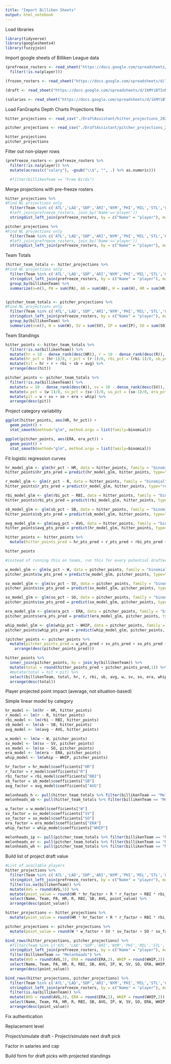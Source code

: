 ```yaml
---
title: "Import Billiken Sheets"
output: html_notebook
---
```


Load libraries

```r
library(tidyverse)
library(googlesheets4)
library(fuzzyjoin)

```

Import google sheets of Billiken League data
```r
(prefreeze_rosters <- read_sheet("https://docs.google.com/spreadsheets/d/1E-MsV8UEWyL3zv7ybS6a40l0sxIu7dmah2bhaBJaLNw/edit#gid=0", sheet = "PreFreezeRosters", col_types = 'ccccccc') %>% 
  filter(!is.na(player)))

(frozen_rosters <- read_sheet("https://docs.google.com/spreadsheets/d/1kMYiBTInNR3qEcyXtADD0CX7LH7dddzHF3ovbk-cWqw/edit#gid=212188698", sheet = "Frozen Rosters '24", col_types = 'cccccc'))

(draft <- read_sheet("https://docs.google.com/spreadsheets/d/1kMYiBTInNR3qEcyXtADD0CX7LH7dddzHF3ovbk-cWqw/edit#gid=212188698", sheet = "Draft '24", col_types = 'ciiiccccccccccccccc'))

(salaries <- read_sheet("https://docs.google.com/spreadsheets/d/1kMYiBTInNR3qEcyXtADD0CX7LH7dddzHF3ovbk-cWqw/edit#gid=212188698", sheet = "Salaries '24", col_types = 'ccc'))
```

Load FanGraphs Depth Charts Projections files
```r
hitter_projections <- read_csv("./DraftAssistant/hitter_projections_2024.csv") 

pitcher_projections <- read_csv("./DraftAssistant/pitcher_projections_2024.csv")

hitter_projections
pitcher_projections

```

Filter out non-player rows
```r
(prefreeze_rosters <- prefreeze_rosters %>% 
  filter(!is.na(player)) %>% 
  mutate(across(c("salary"), ~gsub("\\$", "", .) %>% as.numeric)))

  #filter(billikenTeam == "Free Birds")

```


Merge projections with pre-freeze rosters

```r
hitter_projections %>% 
#Find NL projections only
  filter(Team %in% c('ATL','LAD','SDP','ARI','NYM','PHI','MIL','STL','CHC','SFG','CIN','COL','PIT','MIA','WSN','NA')) %>%
  #left_join(prefreeze_rosters, join_by('Name'=='player')) 
  stringdist_left_join(prefreeze_rosters, by = c("Name" = "player"), max_dist = 2)

pitcher_projections %>% 
#Find NL projections only
  filter(Team %in% c('ATL','LAD','SDP','ARI','NYM','PHI','MIL','STL','CHC','SFG','CIN','COL','PIT','MIA','WSN','NA')) %>%
  #left_join(prefreeze_rosters, join_by('Name'=='player')) 
  stringdist_left_join(prefreeze_rosters, by = c("Name" = "player"), max_dist = 2)

```

Team Totals
```r
(hitter_team_totals <- hitter_projections %>% 
#Find NL projections only
  filter(Team %in% c('ATL','LAD','SDP','ARI','NYM','PHI','MIL','STL','CHC','SFG','CIN','COL','PIT','MIA','WSN','NA')) %>%
  stringdist_left_join(prefreeze_rosters, by = c("Name" = "player"), max_dist = 2) %>% 
  group_by(billikenTeam) %>% 
  summarize(n=n(), PA = sum(PA), AB = sum(AB), H = sum(H), HR = sum(HR), R = sum(R), RBI = sum(RBI), SB = sum(SB), AVG = sum(H)/sum(AB)))


(pitcher_team_totals <- pitcher_projections %>% 
#Find NL projections only
  filter(Team %in% c('ATL','LAD','SDP','ARI','NYM','PHI','MIL','STL','CHC','SFG','CIN','COL','PIT','MIA','WSN','NA')) %>%
  stringdist_left_join(prefreeze_rosters, by = c("Name" = "player"), max_dist = 2) %>% 
  group_by(billikenTeam) %>% 
  summarize(n=n(), W = sum(W), SV = sum(SV), IP = sum(IP), SO = sum(SO), ER = sum(ER), H = sum(H), BB = sum(BB), ERA = sum(ER)*9/sum(IP), WHIP = (sum(H)+sum(BB))/sum(IP)) )


```
Team Standings
```r
hitter_points <- hitter_team_totals %>% 
  filter(!is.na(billikenTeam)) %>% 
  mutate(hr = 10 - dense_rank(desc(HR)), r = 10 - dense_rank(desc(R)), rbi = 10 - dense_rank(desc(RBI)), sb = 10 - dense_rank(desc(SB)), avg = 10 - dense_rank(desc(AVG))) %>% 
  mutate(hr_pct = (hr-1)/8, r_pct = (r-1)/8, rbi_pct = (rbi-1)/8, sb_pct = (sb-1)/8, avg_pct = (avg-1)/8) %>% 
  mutate(hit = hr + r + rbi + sb + avg) %>% 
  arrange(desc(hit))

pitcher_points <- pitcher_team_totals %>% 
  filter(!is.na(billikenTeam)) %>% 
  mutate(w = 10 - dense_rank(desc(W)), sv = 10 - dense_rank(desc(SV)), so = 10 - dense_rank(desc(SO)), era = 10 - dense_rank(ERA), whip = 10 - dense_rank(WHIP)) %>%
  mutate(w_pct = (w-1)/8, sv_pct = (sv-1)/8, so_pct = (so-1)/8, era_pct = (era-1)/8, whip_pct = (whip-1)/8) %>%
  mutate(pit = w + sv + so + era + whip) %>% 
  arrange(desc(pit)) 

```


Project category variability
```r
ggplot(hitter_points, aes(HR, hr_pct)) +
  geom_point() +
  stat_smooth(method="glm", method.args = list(family=binomial))

ggplot(pitcher_points, aes(ERA, era_pct)) +
  geom_point() +
  stat_smooth(method="glm", method.args = list(family=binomial))

```

Fit logistic regression curves
```r
hr_model_glm <- glm(hr_pct ~ HR, data = hitter_points, family = "binomial")
hitter_points$hr_pts_pred = predict(hr_model_glm, hitter_points, type="response")*8+1

r_model_glm <- glm(r_pct ~ R, data = hitter_points, family = "binomial")
hitter_points$r_pts_pred = predict(r_model_glm, hitter_points, type="response")*8+1

rbi_model_glm <- glm(rbi_pct ~ RBI, data = hitter_points, family = "binomial")
hitter_points$rbi_pts_pred = predict(rbi_model_glm, hitter_points, type="response")*8+1

sb_model_glm <- glm(sb_pct ~ SB, data = hitter_points, family = "binomial")
hitter_points$sb_pts_pred = predict(sb_model_glm, hitter_points, type="response")*8+1

avg_model_glm <- glm(avg_pct ~ AVG, data = hitter_points, family = "binomial")
hitter_points$avg_pts_pred = predict(hr_model_glm, hitter_points, type="response")*8+1

hitter_points <- hitter_points %>% 
  mutate(hitter_points_pred = hr_pts_pred + r_pts_pred + rbi_pts_pred + sb_pts_pred + avg_pts_pred)

hitter_points

#instead of running this on teams, run this for every potential drafted player to project points impact of each player based on the current composition of each roster

```

```r

w_model_glm <- glm(w_pct ~ W, data = pitcher_points, family = "binomial")
pitcher_points$w_pts_pred = predict(w_model_glm, pitcher_points, type="response")*8+1

sv_model_glm <- glm(sv_pct ~ SV, data = pitcher_points, family = "binomial")
pitcher_points$sv_pts_pred = predict(sv_model_glm, pitcher_points, type="response")*8+1

so_model_glm <- glm(so_pct ~ SO, data = pitcher_points, family = "binomial")
pitcher_points$so_pts_pred = predict(so_model_glm, pitcher_points, type="response")*8+1

era_model_glm <- glm(era_pct ~ ERA, data = pitcher_points, family = "binomial")
pitcher_points$era_pts_pred = predict(era_model_glm, pitcher_points, type="response")*8+1

whip_model_glm <- glm(whip_pct ~ WHIP, data = pitcher_points, family = "binomial")
pitcher_points$whip_pts_pred = predict(whip_model_glm, pitcher_points, type="response")*8+1

(pitcher_points <- pitcher_points %>% 
  mutate(pitcher_points_pred = w_pts_pred + sv_pts_pred + so_pts_pred + era_pts_pred + whip_pts_pred) %>% 
    arrange(desc(pitcher_points_pred)))
```

```r
hitter_points %>% 
  inner_join(pitcher_points, by = join_by(billikenTeam)) %>% 
  mutate(total = round(hitter_points_pred + pitcher_points_pred,1)) %>% 
  #mutate(total = hit + pit) %>% 
  select(billikenTeam, total, hr, r, rbi, sb, avg, w, sv, so, era, whip, total) %>% 
  arrange(desc(total)) 
```

Player projected point impact (average, not situation-based)

Simple linear model by category
```r
hr_model <- lm(hr ~ HR, hitter_points) 
r_model <- lm(r ~ R, hitter_points) 
rbi_model <- lm(rbi ~ RBI, hitter_points) 
sb_model <- lm(sb ~ SB, hitter_points) 
avg_model <- lm(avg ~ AVG, hitter_points) 

w_model <- lm(w ~ W, pitcher_points) 
sv_model <- lm(sv ~ SV, pitcher_points) 
so_model <- lm(so ~ SO, pitcher_points) 
era_model <- lm(era ~ ERA, pitcher_points) 
whip_model <- lm(whip ~ WHIP, pitcher_points) 

hr_factor = hr_model$coefficients["HR"]
r_factor = r_model$coefficients["R"]
rbi_factor = rbi_model$coefficients["RBI"]
sb_factor = sb_model$coefficients["SB"]
avg_factor = avg_model$coefficients["AVG"]

melonheads_h <- pull(hitter_team_totals %>% filter(billikenTeam == "Melonheads") %>% select(H))
melonheads_ab <- pull(hitter_team_totals %>% filter(billikenTeam == "Melonheads") %>% select(AB))

w_factor = w_model$coefficients["W"]
sv_factor = sv_model$coefficients["SV"]
so_factor = so_model$coefficients["SO"]
era_factor = era_model$coefficients["ERA"]
whip_factor = whip_model$coefficients["WHIP"]

melonheads_ip <- pull(pitcher_team_totals %>% filter(billikenTeam == "Melonheads") %>% select(IP))
melonheads_er <- pull(pitcher_team_totals %>% filter(billikenTeam == "Melonheads") %>% select(ER))
melonheads_wh <- pull(pitcher_team_totals %>% filter(billikenTeam == "Melonheads") %>% select(BB)) + pull(pitcher_team_totals %>% filter(billikenTeam == "Melonheads") %>% select(H))

```

Build list of project draft value
```r
#List of available players
hitter_projections %>% 
  filter(Team %in% c('ATL','LAD','SDP','ARI','NYM','PHI','MIL','STL','CHC','SFG','CIN','COL','PIT','MIA','WSN','NA')) %>%
  stringdist_left_join(prefreeze_rosters, by = c("Name" = "player"), max_dist = 2) %>% 
  filter(is.na(billikenTeam)) %>% 
  mutate(AVG = round(AVG,3)) %>% 
  mutate(point_value = round(HR * hr_factor + R * r_factor + RBI * rbi_factor + SB * sb_factor + avg_factor * ((melonheads_h + H)/(melonheads_ab + AB) - melonheads_h/melonheads_ab),1)) %>%  
  select(Name, Team, PA, HR, R, RBI, SB, AVG, point_value) %>% 
  arrange(desc(point_value))

```

```r
hitter_projections <- hitter_projections %>% 
  mutate(point_value = round(HR * hr_factor + R * r_factor + RBI * rbi_factor + SB * sb_factor + avg_factor * ((melonheads_h + H)/(melonheads_ab + AB) - melonheads_h/melonheads_ab),1))

pitcher_projections <- pitcher_projections %>% 
  mutate(point_value = round(W * w_factor + SV * sv_factor + SO * so_factor + era_factor * (9*(melonheads_er + ER)/(melonheads_ip + IP) - 9*melonheads_er/melonheads_ip) + whip_factor * ((melonheads_wh + BB + H)/(melonheads_ip + IP) - melonheads_wh/melonheads_ip),1))

```


```r
bind_rows(hitter_projections, pitcher_projections) %>% 
  #filter(Team %in% c('ATL','LAD','SDP','ARI','NYM','PHI','MIL','STL','CHC','SFG','CIN','COL','PIT','MIA','WSN','NA')) %>%
  stringdist_left_join(prefreeze_rosters, by = c("Name" = "player"), max_dist = 2) %>% 
  filter(billikenTeam == "Melonheads") %>% 
  mutate(AVG = round(AVG,3), ERA = round(ERA,2), WHIP = round(WHIP,2)) %>%  
  select(Name, Team, PA, HR, R, RBI, SB, AVG, IP, W, SV, SO, ERA, WHIP, point_value) %>% 
  arrange(desc(point_value))

```


```r
bind_rows(hitter_projections, pitcher_projections) %>% 
  filter(Team %in% c('ATL','LAD','SDP','ARI','NYM','PHI','MIL','STL','CHC','SFG','CIN','COL','PIT','MIA','WSN','NA')) %>%
  stringdist_left_join(prefreeze_rosters, by = c("Name" = "player"), max_dist = 2) %>% 
  filter(is.na(billikenTeam)) %>% 
  mutate(AVG = round(AVG,3), ERA = round(ERA,2), WHIP = round(WHIP,2)) %>%  
  select(Name, Team, PA, HR, R, RBI, SB, AVG, IP, W, SV, SO, ERA, WHIP, point_value) %>% 
  arrange(desc(point_value))

```

Fix authentication

Replacement level

Project/simulate draft
- Project/simulate next draft pick

Factor in salaries and cap

Build form for draft picks with projected standings
